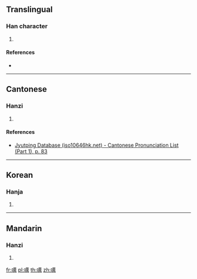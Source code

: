 ==Translingual==

===Han character===
{{Han char|rn=30|rad=口|as=13|sn=16|four=|canj=RTWB|ids=⿰口萬}}

# {{defn|Han|sort=口13}}

====References====
* {{Han ref|kx=0209.400|dkj=04374|dj=0432.230|hdz=10688.060|uh=5667|ud=22119}}

----

==Cantonese==

===Hanzi===
{{yue-hanzi|jyut=[[haai3]]|y=haai3}}

# {{defn|lang=yue|sort=口13}}

====References====
* [http://www.iso10646hk.net/jp/document/download.jsp Jyutping Database (iso10646hk.net) - Cantonese Pronunciation List (Part 1), p. 83]

----

==Korean==

===Hanja===
{{ko-hanja|hangeul=홰|rv=hwae|mr=hwae}}

# {{defn|lang=ko|sort=口13}}

----

==Mandarin==

===Hanzi===
{{cmn-hanzi|pin=[[xiè]] ([[xie4]])|wg=hsieh<sup>4</sup>}}

# {{defn|lang=cmn|sort=口13}}

[[fr:噧]]
[[pl:噧]]
[[th:噧]]
[[zh:噧]]